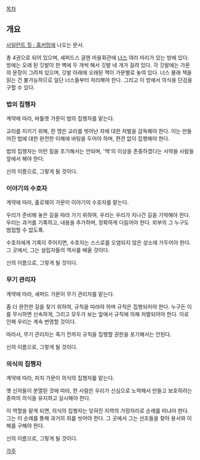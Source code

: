 [[목차]]
== 개요 ==
[[사일런트 힐 : 홈커밍]]에 나오는 문서.

총 4권으로 되어 있으며, 셰퍼드스 글렌 마을회관에 [[너스]] 여러 마리가 있는 방에 있다. 방에는 오래 된 깃발이 한 벽에 두 개씩 해서 깃발 네 개가 걸려 있다. 각 깃발에는 가문의 문장이 그려져 있으며, 깃발 아래에 오래된 책이 가문별로 놓여 있다. 너스 몰래 책을 읽는 건 불가능하므로 일단 너스들부터 처리해야 한다. 그리고 이 방에서 의식용 단검을 구할 수 있다.

=== 법의 집행자 ===
계약에 따라, 바틀렛 가문이 법의 집행자를 맡는다.

교리를 지키기 위해, 한 명은 교리를 벗어난 자에 대한 처벌을 감독해야 한다.
이는 만들어진 법에 대한 완전한 이해에 바탕을 두어야 하며, 편견 없이 집행해야 한다.

법의 집행자는 이런 힘을 초기해서는 안되며, '책'의 이상을 존중하겠다는 서약을 사람들 앞에서 해야 한다.

신의 이름으로, 그렇게 될 것이다.

=== 이야기의 수호자 ===
계약에 따라, 홀로웨이 가문이 이야기의 수호자를 맡는다.

우리가 준비해 놓은 길을 따라 가기 위하여, 우리는 우리가 지나간 길을 기억해야 한다. 우리는 과거를 기록하고, 내용을 추가하며, 정확하게 다듬어야 한다. 외부의 그 누구도 범접할 수 없도록.

수호자에게 기록이 주어지면, 수호자는 스스로를 오염되지 않은 성소에 가두어야 한다. 그 곳에서, 그는 설립자들의 역사를 배울 것이다.

신의 이름으로, 그렇게 될 것이다.

=== 무기 관리자 ===
계약에 따라, 셰퍼드 가문이 무기 관리자를 맡는다.

좀 더 완전한 길을 찾기 위하여, 규칙을 따라야 하며 규칙은 집행되어야 한다. 
누구든 이를 무시하면 신속하게, 그리고 모두가 보는 앞에서 규칙에 의해 처벌되어야 한다. 이로 인해 우리는 계속 번영할 것이다.

따라서, 무기 관리자는 죽기 전까지 규칙을 집행할 권한을 포기해서는 안된다.

신의 이름으로, 그렇게 될 것이다.

=== 의식의 집행자 ===
계약에 따라, 피치 가문이 의식의 집행자를 맡는다.

옛 신자들이 분열된 것에 따라, 한 사람은 우리가 신심으로 노력해서 만들고 보호하려는 종파의 의식을 유지하고 실시해야 한다. 

이 역할을 맡게 되면, 의식의 집행자는 잊혀진 지역의 가장자리로 순례를 떠냐아 한다. 그는 이 순례를 통해 과거의 죄를 씻어야 한다.
그 곳에서 그는 선조들을 찾아 용서와 이해를 구해야 한다.

신의 이름으로, 그렇게 될 것이다.

[[각주]]

